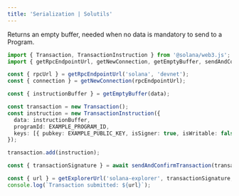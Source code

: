 ```yaml
---
title: 'Serialization | Solutils'
---
```


Returns an empty buffer, needed when no data is mandatory to send to a Program.

```typescript {2, 7}
import { Transaction, TransactionInstruction } from '@solana/web3.js';
import { getRpcEndpointUrl, getNewConnection, getEmptyBuffer, sendAndConfirmTransaction } from '@lndgalante/solutils';

const { rpcUrl } = getRpcEndpointUrl('solana', 'devnet');
const { connection } = getNewConnection(rpcEndpointUrl);

const { instructionBuffer } = getEmptyBuffer(data);

const transaction = new Transaction();
const instruction = new TransactionInstruction({
  data: instructionBuffer,
  programId: EXAMPLE_PROGRAM_ID,
  keys: [{ pubkey: EXAMPLE_PUBLIC_KEY, isSigner: true, isWritable: false }],
});

transaction.add(instruction);

const { transactionSignature } = await sendAndConfirmTransaction(transaction);

const { url } = getExplorerUrl('solana-explorer', transactionSignature, 'devnet');
console.log(`Transaction submitted: ${url}`);
```
